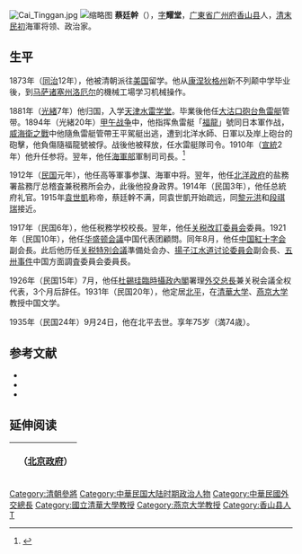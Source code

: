 [[File:Cai_Tinggan.jpg|thumb]]
[[File:中國紅十字會歷史照片041.png|缩略图]]
'''蔡廷幹'''（{{bd|1861年|4月5日|1935年|9月24日}}），[[表字|字]]'''耀堂'''，[[广東省|广東省]][[广州府|广州府]][[香山县|香山县]]人，[[清|清末]][[中華民国|民初]]海軍将领、政治家。

==生平==
1873年（[[同治|同治]]12年），他被清朝派往[[美国|美国]]留学。他从[[康涅狄格州|康涅狄格州]]新不列颠中学毕业後，到[[马萨诸塞州|马萨诸塞州]][[洛厄尔_(马萨诸塞州)|洛厄尔]]的機械工場学习机械操作。

1881年（[[光緒|光緒]]7年）他归国，入学[[天津水雷学堂|天津水雷学堂]]。毕業後他任[[大沽口砲台|大沽口砲台]][[魚雷艇|魚雷艇]]管带。1894年（光緒20年）[[甲午战争|甲午战争]]中，他指挥魚雷艇「[[福龍號魚雷艇|福龍]]」號同日本軍作战，[[威海衛之戰|威海衛之戰]]中他隨魚雷艇管帶王平駕艇出逃，遭到北洋水師、日軍以及岸上砲台的砲擊，他負傷隨福龍號被俘。战後他被释放，任水雷艇隊司令。1910年（[[宣統|宣統]]2年）他升任参将。翌年，他任[[海軍部_(清朝)|海軍部]]軍制司司長。<ref name="BoormanCheng1967">{{cite book|author1=Howard L. Boorman|author2=Joseph K. H. Cheng|author3=Janet Krompart|title=''Biographical Dictionary of Republican China''|url=https://books.google.com/books?id=r3AJFusMHJwC&pg=PA293|year=1967年|publisher=[[哥倫比亞大學出版社|哥倫比亞大學出版社]]|isbn=978-0-231-08957-9|pages=293–295|access-date=2020-01-25|archive-date=2020-08-06|archive-url=https://web.archive.org/web/20200806175358/https://books.google.com/books?id=r3AJFusMHJwC|dead-url=no}}</ref>

1912年（[[民国紀元|民国]]元年），他任高等軍事参謀、海軍中将。翌年，他任[[北洋政府|北洋政府]]的盐務署盐務厅总稽査兼税務所会办，此後他投身政界。1914年（民国3年），他任总統府礼官。1915年[[袁世凱|袁世凱]]称帝，蔡廷幹不满，同袁世凱开始疏远，同[[黎元洪|黎元洪]]和[[段祺瑞|段祺瑞]]接近。

1917年（民国6年），他任税務学校校長。翌年，他任[[关税改訂委員会|关税改訂委員会]]委員。1921年（民国10年），他任[[华盛顿会議|华盛顿会議]]中国代表团顧問。同年8月，他任[[中国紅十字会|中国紅十字会]]副会長。此后他历任[[关税特別会議|关税特別会議]]準備处会办、[[揚子江水道讨论委員会|揚子江水道讨论委員会]]副会長、[[五卅运动|五卅事件]]中国方面調査委員会委員長。

1926年（民国15年）7月，他任[[杜錫珪臨時攝政內閣|杜錫珪臨時攝政內閣]]署理[[外交总長|外交总長]]兼关税会議全权代表，3个月后辞任。1931年（民国20年），他定居[[北京市|北平]]，在[[清華大学|清華大学]]、[[燕京大学|燕京大学]]教授中国文学。

1935年（民国24年）9月24日，他在北平去世。享年75岁（満74歳）。

== 参考文献 ==
* <span style="font-size:90%;">{{Cite book<!--|和書-->|author = 劉紹唐主編|title = 民国人物小传 第2冊|year = 1977|publisher = 传記文学出版社|isbn = }}</span>
* <span style="font-size:90%;">{{Cite book<!--|和書-->|author = 徐友春主編|title = 民国人物大辞典 増訂版|year = 2007|publisher = 河北人民出版社|isbn = 978-7-202-03014-1}}</span>
* <span style="font-size:90%;">{{Cite book<!--|和書-->|author = 劉寿林等編|title = 民国職官年表|year = 1995|publisher = [[中華書局|中華書局]]|isbn = 7-101-01320-1}}</span>

== 延伸阅读 ==
{{Wikisource further reading}}

{| class="wikitable" style="margin:0 auto"
|- 
!　{{CHN1912}}（[[中华民国北京政府|北京政府]]）
{{先代次代|外交总長（署理）|<small>1926年7月 - 10月</small>|[[施肇基|施肇基]]|[[顧維鈞|顧維鈞]]}}
|}

{{中華民國外交部部長}}

{{DEFAULTSORT:Cai蔡}}
[[Category:清朝參將|Category:清朝參將]]
[[Category:中華民国大陆时期政治人物|Category:中華民国大陆时期政治人物]]
[[Category:中華民國外交總長|Category:中華民國外交總長]]
[[Category:國立清華大學教授|Category:國立清華大學教授]]
[[Category:燕京大学教授|Category:燕京大学教授]]
[[Category:香山县人|Category:香山县人]]
[[Category:蔡姓|T]]